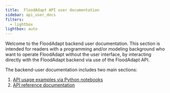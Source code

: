```yaml
---
title: 	FloodAdapt API user documentation
sidebar: api_user_docs
filters:
  - lightbox
lightbox: auto
---
```

Welcome to the FloodAdapt backend user documentation. This section is intended for readers with a programming and/or modeling background who want to operate FloodAdapt without the user interface, by interacting directly with the FloodAdapt backend via use of the FloodAdapt API.

The backend-user documentation includes two main sections:

(1) [API usage examples via Python notebooks](../examples/index.qmd)
(2) [API reference documentation](../api_ref/api_index.qmd)
